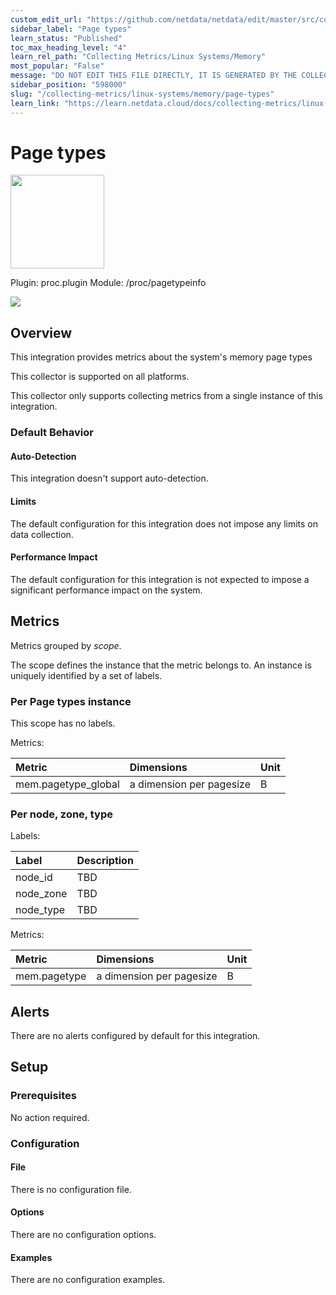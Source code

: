 ```yaml
---
custom_edit_url: "https://github.com/netdata/netdata/edit/master/src/collectors/proc.plugin/metadata.yaml"
sidebar_label: "Page types"
learn_status: "Published"
toc_max_heading_level: "4"
learn_rel_path: "Collecting Metrics/Linux Systems/Memory"
most_popular: "False"
message: "DO NOT EDIT THIS FILE DIRECTLY, IT IS GENERATED BY THE COLLECTOR'S metadata.yaml FILE"
sidebar_position: "598000"
slug: "/collecting-metrics/linux-systems/memory/page-types"
learn_link: "https://learn.netdata.cloud/docs/collecting-metrics/linux-systems/memory/page-types"
---
```



# Page types


<img src="https://netdata.cloud/img/microchip.svg" width="150"/>


Plugin: proc.plugin
Module: /proc/pagetypeinfo

<img src="https://img.shields.io/badge/maintained%20by-Netdata-%2300ab44" />

## Overview

This integration provides metrics about the system's memory page types



This collector is supported on all platforms.

This collector only supports collecting metrics from a single instance of this integration.


### Default Behavior

#### Auto-Detection

This integration doesn't support auto-detection.

#### Limits

The default configuration for this integration does not impose any limits on data collection.

#### Performance Impact

The default configuration for this integration is not expected to impose a significant performance impact on the system.


## Metrics

Metrics grouped by *scope*.

The scope defines the instance that the metric belongs to. An instance is uniquely identified by a set of labels.



### Per Page types instance



This scope has no labels.

Metrics:

| Metric | Dimensions | Unit |
|:------|:----------|:----|
| mem.pagetype_global | a dimension per pagesize | B |

### Per node, zone, type



Labels:

| Label      | Description     |
|:-----------|:----------------|
| node_id | TBD |
| node_zone | TBD |
| node_type | TBD |

Metrics:

| Metric | Dimensions | Unit |
|:------|:----------|:----|
| mem.pagetype | a dimension per pagesize | B |



## Alerts

There are no alerts configured by default for this integration.


## Setup

### Prerequisites

No action required.

### Configuration

#### File

There is no configuration file.
#### Options



There are no configuration options.

#### Examples
There are no configuration examples.


